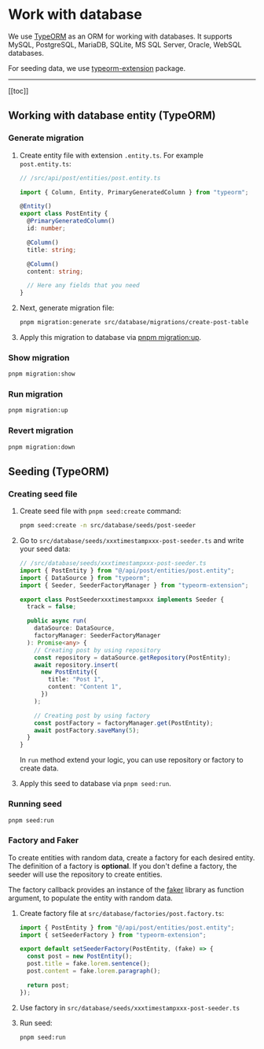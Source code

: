 # Work with database

We use [TypeORM](https://typeorm.io/) as an ORM for working with databases. It supports MySQL, PostgreSQL, MariaDB, SQLite, MS SQL Server, Oracle, WebSQL databases.

For seeding data, we use [typeorm-extension](https://github.com/tada5hi/typeorm-extension) package.

---

[[toc]]

## Working with database entity (TypeORM)

### Generate migration

1. Create entity file with extension `.entity.ts`. For example `post.entity.ts`:

   ```typescript copy
   // /src/api/post/entities/post.entity.ts

   import { Column, Entity, PrimaryGeneratedColumn } from "typeorm";

   @Entity()
   export class PostEntity {
     @PrimaryGeneratedColumn()
     id: number;

     @Column()
     title: string;

     @Column()
     content: string;

     // Here any fields that you need
   }
   ```

1. Next, generate migration file:

   ```bash copy
   pnpm migration:generate src/database/migrations/create-post-table
   ```

1. Apply this migration to database via [pnpm migration:up](#run-migration).

### Show migration

```bash copy
pnpm migration:show
```

### Run migration

```bash copy
pnpm migration:up
```

### Revert migration

```bash copy
pnpm migration:down
```

## Seeding (TypeORM)

### Creating seed file

1. Create seed file with `pnpm seed:create` command:

   ```bash copy
   pnpm seed:create -n src/database/seeds/post-seeder
   ```

2. Go to `src/database/seeds/xxxtimestampxxx-post-seeder.ts` and write your seed data:

   ```typescript copy
   // /src/database/seeds/xxxtimestampxxx-post-seeder.ts
   import { PostEntity } from "@/api/post/entities/post.entity";
   import { DataSource } from "typeorm";
   import { Seeder, SeederFactoryManager } from "typeorm-extension";

   export class PostSeederxxxtimestampxxx implements Seeder {
     track = false;

     public async run(
       dataSource: DataSource,
       factoryManager: SeederFactoryManager
     ): Promise<any> {
       // Creating post by using repository
       const repository = dataSource.getRepository(PostEntity);
       await repository.insert(
         new PostEntity({
           title: "Post 1",
           content: "Content 1",
         })
       );

       // Creating post by using factory
       const postFactory = factoryManager.get(PostEntity);
       await postFactory.saveMany(5);
     }
   }
   ```

   In `run` method extend your logic, you can use repository or factory to create data.

3. Apply this seed to database via `pnpm seed:run`.

### Running seed

```bash copy
pnpm seed:run
```

### Factory and Faker

To create entities with random data, create a factory for each desired entity. The definition of a factory is **optional**. If you don't define a factory, the seeder will use the repository to create entities.

The factory callback provides an instance of the [faker](https://fakerjs.dev/guide/) library as function argument, to populate the entity with random data.

1. Create factory file at `src/database/factories/post.factory.ts`:

   ```typescript copy
   import { PostEntity } from "@/api/post/entities/post.entity";
   import { setSeederFactory } from "typeorm-extension";

   export default setSeederFactory(PostEntity, (fake) => {
     const post = new PostEntity();
     post.title = fake.lorem.sentence();
     post.content = fake.lorem.paragraph();

     return post;
   });
   ```

2. Use factory in `src/database/seeds/xxxtimestampxxx-post-seeder.ts`
3. Run seed:

   ```bash copy
   pnpm seed:run
   ```
